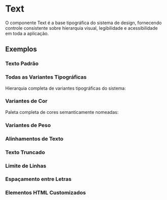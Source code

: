 
<Meta of={TextStories} />

# Text

O componente Text é a base tipográfica do sistema de design, fornecendo controle consistente sobre hierarquia visual, legibilidade e acessibilidade em toda a aplicação.

<Primary />

<Controls />

## Exemplos

### Texto Padrão

<Canvas of={TextStories.Default} />

### Todas as Variantes Tipográficas

Hierarquia completa de variantes tipográficas do sistema:

<Canvas of={TextStories.AllVariants} />

### Variantes de Cor

Paleta completa de cores semanticamente nomeadas:

<Canvas of={TextStories.ColorVariants} />

### Variantes de Peso

<Canvas of={TextStories.WeightVariants} />

### Alinhamentos de Texto

<Canvas of={TextStories.AlignmentVariants} />

### Texto Truncado

<Canvas of={TextStories.TruncateExample} />

### Limite de Linhas

<Canvas of={TextStories.MaxLinesExample} />

### Espaçamento entre Letras

<Canvas of={TextStories.LetterSpacingVariants} />

### Elementos HTML Customizados

<Canvas of={TextStories.CustomElement} />

